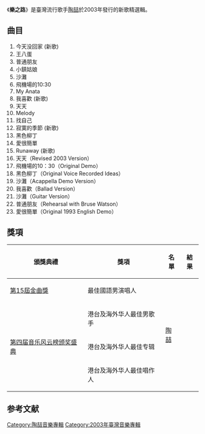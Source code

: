 {{Album infobox |
|  Name        = 樂之路
|  Type        = [[精選輯|精選輯]]
|  Artist      = [[陶喆|陶喆]]
|  Cover       = Yuezhilu.jpg
|  Released    = 2003年8月8日
|  Genre       = [[華語流行音樂|華語流行音樂]]、[[節奏布魯斯|節奏布魯斯]]
|  Label       = [[EMI|EMI]]
|  Producer    = [[陶喆|陶喆]]
}}

{{Otheruses|subject=樂之路(音樂專輯)|other=樂之路(電影)|樂之路 (電影)|樂之路}}

《'''樂之路'''》是臺灣流行歌手[[陶喆|陶喆]]於2003年發行的新歌精選輯。

==曲目==
#今天没回家 (新歌)
#王八蛋
#普通朋友
#小鎮姑娘
#沙灘
#飛機場的10:30
#My Anata
#我喜歡 (新歌)
#天天
#Melody
#找自己
#寂寞的季節 (新歌)
#黑色柳丁
#愛很簡單
#Runaway (新歌)
#天天（Revised 2003 Version）
#飛機場的10：30（Original Demo）
#黑色柳丁（Original Voice Recorded Ideas）
#沙灘（Acappella Demo Version）
#我喜歡（Ballad Version）
#沙灘（Guitar Version）
#普通朋友（Rehearsal with Bruse Watson）
#愛很簡單（Original 1993 English Demo）
== 獎項 ==
{|class="wikitable" 
!頒獎典禮!!獎項!!名單!!結果
|-
|[[第15屆金曲獎|第15屆金曲獎]]
|最佳國語男演唱人
| rowspan="4" |[[陶喆|陶喆]]
|{{nom}}
|-
| rowspan="3" |[[第四届音乐风云榜颁奖盛典|第四届音乐风云榜颁奖盛典]]
|港台及海外华人最佳男歌手
|{{nom}}
|-
|港台及海外华人最佳专辑
|{{nom}}
|-
|港台及海外华人最佳唱作人
|{{won}}
|}

==参考文献==
{{reflist}}

{{陶喆音樂專輯}}

[[Category:陶喆音樂專輯|Category:陶喆音樂專輯]]
[[Category:2003年臺灣音樂專輯|Category:2003年臺灣音樂專輯]]